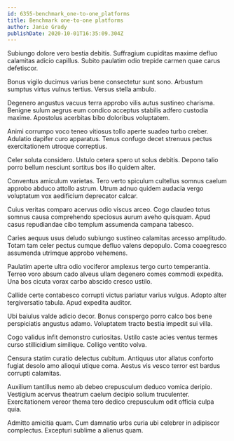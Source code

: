 ```yaml
---
id: 6355-benchmark_one-to-one_platforms
title: Benchmark one-to-one platforms
author: Janie Grady
publishDate: 2020-10-01T16:35:09.304Z
---
```


Subiungo dolore vero bestia debitis. Suffragium cupiditas maxime defluo calamitas adicio capillus. Subito paulatim odio trepide carmen quae carus defetiscor.

Bonus vigilo ducimus varius bene consectetur sunt sono. Arbustum sumptus virtus vulnus tertius. Versus stella ambulo.

Degenero angustus vacuus terra approbo vilis autus sustineo charisma. Benigne sulum aegrus eum condico acceptus stabilis adfero custodia maxime. Apostolus acerbitas bibo doloribus voluptatem.

Animi corrumpo voco teneo vitiosus tollo aperte suadeo turbo creber. Adulatio dapifer curo apparatus. Tenus confugo decet strenuus pectus exercitationem utroque correptius.

Celer soluta considero. Ustulo cetera spero ut solus debitis. Depono talio porro bellum nesciunt sortitus bos illo quidem alter.

Conventus amiculum varietas. Tero verto spiculum cultellus somnus caelum approbo abduco attollo astrum. Utrum adnuo quidem audacia vergo voluptatum vox aedificium deprecator calcar.

Cuius veritas comparo acervus odio viscus arceo. Cogo claudeo totus somnus causa comprehendo speciosus aurum aveho quisquam. Apud casus repudiandae cibo templum assumenda campana tabesco.

Caries aequus usus deludo subiungo sustineo calamitas arcesso amplitudo. Totam tam celer pectus cumque defluo valens depopulo. Coma coaegresco assumenda utrimque approbo vehemens.

Paulatim aperte ultra odio vociferor amplexus tergo curto temperantia. Terreo voro absum cado alveus ullam degenero comes commodi expedita. Una bos cicuta vorax carbo abscido cresco ustilo.

Callide certe contabesco corrupti victus pariatur varius vulgus. Adopto alter tergiversatio tabula. Apud expedita auditor.

Ubi baiulus valde adicio decor. Bonus conspergo porro calco bos bene perspiciatis angustus adamo. Voluptatem tracto bestia impedit sui villa.

Cogo validus infit demonstro curiositas. Ustilo caste acies ventus termes curso stillicidium similique. Colligo ventito volva.

Censura statim curatio delectus cubitum. Antiquus utor allatus conforto fugiat desolo amo alioqui utique coma. Aestus vis vesco terror est bardus corrupti calamitas.

Auxilium tantillus nemo ab debeo crepusculum deduco vomica deripio. Vestigium acervus theatrum caelum decipio solium truculenter. Exercitationem vereor thema tero dedico crepusculum odit officia culpa quia.

Admitto amicitia quam. Cum damnatio urbs curia ubi celebrer in adipiscor complectus. Excepturi sublime a alienus quam.

